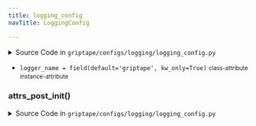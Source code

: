 ```yaml
---
title: logging_config
navTitle: LoggingConfig

---
```


<span id="griptape.configs.logging.logging_config.LoggingConfig"></span>

<details><summary>Source Code in <code>griptape&#47;configs&#47;logging&#47;logging_config.py</code></summary>

```python
@define
class LoggingConfig:
    logger_name: str = field(default="griptape", kw_only=True)

    def __attrs_post_init__(self) -> None:
        logger = logging.getLogger(self.logger_name)
        logger.setLevel(logging.INFO)
        logger.propagate = False
        logger.addHandler(RichHandler(show_time=True, show_path=False))
```

</details>

-   `logger_name = field(default='griptape', kw_only=True)` <small>class-attribute</small> <small>instance-attribute</small>  <span id="griptape.configs.logging.logging_config.LoggingConfig.logger_name"></span> 

<span id="griptape.configs.logging.logging_config.LoggingConfig.__attrs_post_init__"></span>

### **attrs_post_init**()

<details><summary>Source Code in <code>griptape&#47;configs&#47;logging&#47;logging_config.py</code></summary>

```python
def __attrs_post_init__(self) -> None:
    logger = logging.getLogger(self.logger_name)
    logger.setLevel(logging.INFO)
    logger.propagate = False
    logger.addHandler(RichHandler(show_time=True, show_path=False))
```

</details>
